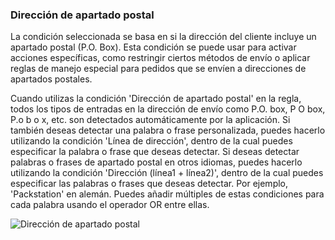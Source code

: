 ### Dirección de apartado postal

La condición seleccionada se basa en si la dirección del cliente incluye un apartado postal (P.O. Box). Esta condición se puede usar para activar acciones específicas, como restringir ciertos métodos de envío o aplicar reglas de manejo especial para pedidos que se envíen a direcciones de apartados postales.

<Note>
  Cuando utilizas la condición 'Dirección de apartado postal' en la regla, todos
  los tipos de entradas en la dirección de envío como P.O. box, P O box, P.o b o
  x, etc. son detectados automáticamente por la aplicación. Si también deseas
  detectar una palabra o frase personalizada, puedes hacerlo utilizando la
  condición 'Línea de dirección', dentro de la cual puedes especificar la palabra
  o frase que deseas detectar.
</Note>

<Info>
  Si deseas detectar palabras o frases de apartado postal en otros idiomas,
  puedes hacerlo utilizando la condición 'Dirección (línea1 + línea2)', dentro de
  la cual puedes especificar las palabras o frases que deseas detectar. Por
  ejemplo, 'Packstation' en alemán. Puedes añadir múltiples de estas condiciones
  para cada palabra usando el operador OR entre ellas.
</Info>

<img
  src="/images/essentials/condition-sets/p.o-box-address.webp"
  alt="Dirección de apartado postal"
/>
